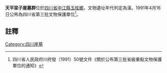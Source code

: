 {{msg:四川省文物保護單位
|名稱 = 天平梁子崖墓群
|編號 = 99
|圖片 = 
|級別 = S3
|分類 = 
|時代 = [[漢代|漢代]]
|地点 = [[四川省|四川省]][[中江縣|中江縣]][[玉桂鄉|玉桂鄉]]
|坐標 =
|登錄 = 1991年4月16日
}}
'''天平梁子崖墓群'''位於[[四川省|四川省]][[中江縣|中江縣]][[玉桂鄉|玉桂鄉]]，文物遺址年代判定為漢。1991年4月16日公佈為四川省第三批文物保護單位<ref>四川省人民政府川府發（1991）50號文件《關於公布第三批省級重點文物保護單位的通知》</ref>。
==註釋==
{{reflist}}
{{文物保護單位小作品}}
{{德陽市境內的四川省文物保護單位}}

[[Category:四川崖墓|Category:四川崖墓]]
